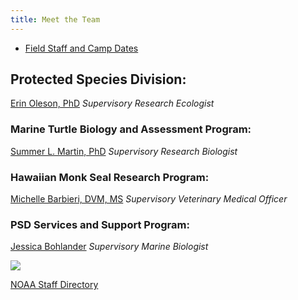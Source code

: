 ```yaml
---
title: Meet the Team
---
```


-   [Field Staff and Camp Dates](https://docs.google.com/document/d/1Ou324yyGaW65MIga9SClkE2sg5j8s1bA1gjV4UdVi10/edit?usp=sharing){.external target="_blank"}

## Protected Species Division:
[Erin Oleson, PhD](https://www.fisheries.noaa.gov/contact/erin-oleson-phd){.external target="_blank"} *Supervisory Research Ecologist*

### Marine Turtle Biology and Assessment Program:
[Summer L. Martin, PhD](https://www.fisheries.noaa.gov/contact/summer-l-martin-phd){.external target="_blank"} *Supervisory Research Biologist*
      
### Hawaiian Monk Seal Research Program:
[Michelle Barbieri, DVM, MS](https://www.fisheries.noaa.gov/contact/michelle-barbieri-dvm-ms){.external target="_blank"} *Supervisory Veterinary Medical Officer*
  
### PSD Services and Support Program:
[Jessica Bohlander](https://www.fisheries.noaa.gov/contact/jessica-bohlander){.external target="_blank"} *Supervisory Marine Biologist*

![](images/PSD_Poster.png){fig-align="center}

[NOAA Staff Directory](https://nsd.rdc.noaa.gov/){.external target="_blank"}
